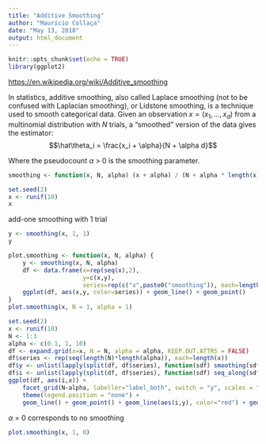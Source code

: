 ```yaml
---
title: "Additive Smoothing"
author: "Maurício Collaça"
date: "May 13, 2018"
output: html_document
---
```


```r
knitr::opts_chunk$set(echo = TRUE)
library(ggplot2)
```

[https://en.wikipedia.org/wiki/Additive_smoothing]()

In statistics, additive smoothing, also called Laplace smoothing (not to be confused with Laplacian smoothing), or Lidstone smoothing, is a technique used to smooth categorical data. Given an observation $x = (x_1, ..., x_d)$ from a multinomial distribution with $N$ trials, a "smoothed" version of the data gives the estimator: $$\hat\theta_i = \frac{x_i + \alpha}{N + \alpha d}$$

Where the pseudocount $\alpha$ > 0 is the smoothing parameter.

```r
smoothing <- function(x, N, alpha) (x + alpha) / (N + alpha * length(x))
```

```r
set.seed(2)
x <- runif(10)
x
```
add-one smoothing with 1 trial
```r
y <- smoothing(x, 1, 1)
y
```
```r
plot.smoothing <- function(x, N, alpha) {
    y <- smoothing(x, N, alpha)
    df <- data.frame(x=rep(seq(x),2),
                     y=c(x,y),
                     series=rep(c("x",paste0("smoothing")), each=length(x)))
    ggplot(df, aes(x,y, color=series)) + geom_line() + geom_point()
}
plot.smoothing(x, N = 1, alpha = 1)
```

```r
set.seed(2)
x <- runif(10)
N <- 1:3
alpha <- c(0.1, 1, 10)
df <- expand.grid(x=x, N = N, alpha = alpha, KEEP.OUT.ATTRS = FALSE)
df$series <- rep(seq(length(N)*length(alpha)), each=length(x))
df$y <- unlist(lapply(split(df, df$series), function(sdf) smoothing(sdf$x, sdf$N, sdf$alpha)), use.names = F)
df$i <- unlist(lapply(split(df, df$series), function(sdf) seq_along(sdf$x)))
ggplot(df, aes(i,x)) +
    facet_grid(N~alpha, labeller="label_both", switch = "y", scales = "free") +
    theme(legend.position = "none") +
    geom_line() + geom_point() + geom_line(aes(i,y), color="red") + geom_point(aes(i,y), color="red")
```

$\alpha$ = 0 corresponds to no smoothing
```r
plot.smoothing(x, 1, 0)
```

